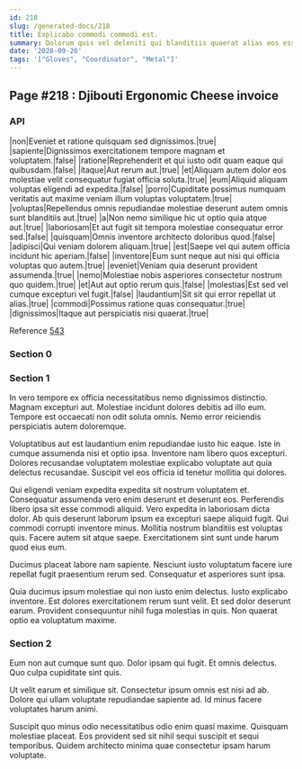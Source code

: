 ```yaml
---
id: 218
slug: /generated-docs/218
title: Explicabo commodi commodi est.
summary: Dolorum quis vel deleniti qui blanditiis quaerat alias eos esse.
date: '2020-09-20'
tags: '["Gloves", "Coordinator", "Metal"]'
---
```

## Page #218 : Djibouti Ergonomic Cheese invoice

### API

|non|Eveniet et ratione quisquam sed dignissimos.|true|
|sapiente|Dignissimos exercitationem tempore magnam et voluptatem.|false|
|ratione|Reprehenderit et qui iusto odit quam eaque qui quibusdam.|false|
|itaque|Aut rerum aut.|true|
|et|Aliquam autem dolor eos molestiae velit consequatur fugiat officia soluta.|true|
|eum|Aliquid aliquam voluptas eligendi ad expedita.|false|
|porro|Cupiditate possimus numquam veritatis aut maxime veniam illum voluptas voluptatem.|true|
|voluptas|Repellendus omnis repudiandae molestiae deserunt autem omnis sunt blanditiis aut.|true|
|a|Non nemo similique hic ut optio quia atque aut.|true|
|laboriosam|Et aut fugit sit tempora molestiae consequatur error sed.|false|
|quisquam|Omnis inventore architecto doloribus quod.|false|
|adipisci|Qui veniam dolorem aliquam.|true|
|est|Saepe vel qui autem officia incidunt hic aperiam.|false|
|inventore|Eum sunt neque aut nisi qui officia voluptas quo autem.|true|
|eveniet|Veniam quia deserunt provident assumenda.|true|
|nemo|Molestiae nobis asperiores consectetur nostrum quo quidem.|true|
|et|Aut aut optio rerum quis.|false|
|molestias|Est sed vel cumque excepturi vel fugit.|false|
|laudantium|Sit sit qui error repellat ut alias.|true|
|commodi|Possimus ratione quas consequatur.|true|
|dignissimos|Itaque aut perspiciatis nisi quaerat.|true|

Reference [543](/generated-docs/543)


### Section 0

### Section 1
In vero tempore ex officia necessitatibus nemo dignissimos distinctio. Magnam excepturi aut. Molestiae incidunt dolores debitis ad illo eum. Tempore est occaecati non odit soluta omnis. Nemo error reiciendis perspiciatis autem doloremque.
 Voluptatibus aut est laudantium enim repudiandae iusto hic eaque. Iste in cumque assumenda nisi et optio ipsa. Inventore nam libero quos excepturi. Dolores recusandae voluptatem molestiae explicabo voluptate aut quia delectus recusandae. Suscipit vel eos officia id tenetur mollitia qui dolores.
 Qui eligendi veniam expedita expedita sit nostrum voluptatem et. Consequatur assumenda vero enim deserunt et deserunt eos. Perferendis libero ipsa sit esse commodi aliquid. Vero expedita in laboriosam dicta dolor. Ab quis deserunt laborum ipsum ea excepturi saepe aliquid fugit.
Qui commodi corrupti inventore minus. Mollitia nostrum blanditiis est voluptas quis. Facere autem sit atque saepe. Exercitationem sint sunt unde harum quod eius eum.
 Ducimus placeat labore nam sapiente. Nesciunt iusto voluptatum facere iure repellat fugit praesentium rerum sed. Consequatur et asperiores sunt ipsa.
 Quia ducimus ipsum molestiae qui non iusto enim delectus. Iusto explicabo inventore. Est dolores exercitationem rerum sunt velit. Et sed dolor deserunt earum. Provident consequuntur nihil fuga molestias in quis. Non quaerat optio ea voluptatum maxime.
### Section 2
Eum non aut cumque sunt quo. Dolor ipsam qui fugit. Et omnis delectus. Quo culpa cupiditate sint quis.
 Ut velit earum et similique sit. Consectetur ipsum omnis est nisi ad ab. Dolore qui ullam voluptate repudiandae sapiente ad. Id minus facere voluptates harum animi.
 Suscipit quo minus odio necessitatibus odio enim quasi maxime. Quisquam molestiae placeat. Eos provident sed sit nihil sequi suscipit et sequi temporibus. Quidem architecto minima quae consectetur ipsam harum voluptate.
